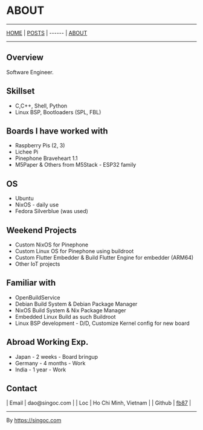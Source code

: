 = ABOUT =

----

[[index.wiki|HOME]] | [[posts/index.wiki|POSTS]] | ------ | [[about.wiki|ABOUT]]

----

== Overview ==

Software Engineer.

== Skillset ==

* C,C++, Shell, Python
* Linux BSP, Bootloaders (SPL, FBL)

== Boards I have worked with ==

* Raspberry Pis (2, 3)
* Lichee Pi
* Pinephone Braveheart 1.1
* M5Paper & Others from M5Stack - ESP32 family

== OS ==

* Ubuntu
* NixOS - daily use
* Fedora Silverblue (was used)

== Weekend Projects ==

* Custom NixOS for Pinephone
* Custom Linux OS for Pinephone using buildroot
* Custom Flutter Embedder & Build Flutter Engine for embedder (ARM64)
* Other IoT projects

== Familiar with ==

* OpenBuildService
* Debian Build System & Debian Package Manager
* NixOS Build System & Nix Package Manager
* Embedded Linux Build as such Buildroot
* Linux BSP development - D/D, Customize Kernel config for new board

== Abroad Working Exp. ==

* Japan - 2 weeks - Board bringup
* Germany - 4 months - Work
* India - 1 year - Work

== Contact ==

| Email  | dao@singoc.com                   |
| Loc    | Ho Chi Minh, Vietnam             |
| Github | [[https://github.com/fb87|fb87]] |

----
By [[https://singoc.com]]

